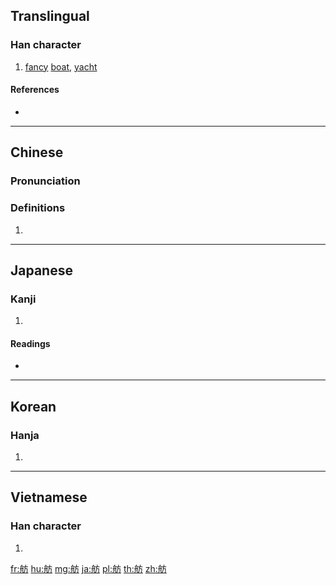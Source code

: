 {{character info/new}}
==Translingual==

===Han character===
{{Han char|rn=137|rad=舟|as=04|sn=10|four=20427|canj=HYYHS|ids=⿰舟方}}

# [[fancy]] [[boat]], [[yacht]]

====References====
* {{Han ref|kx=1009.280|dkj=30386|dj=1467.080|hdz=53058.030|uh=822B|ud=33323|bh=AFE9|bd=45033}}

----

==Chinese==
{{zh-forms}}

===Pronunciation===
{{zh-pron
|m=fǎng
|c=fong2
|mn=hong/hóng
|mc=y
|oc=y
|ma=
|cat=n
}}

===Definitions===
{{zh-hanzi}}

# {{rfdef|lang=zh}}

----

==Japanese==

===Kanji===
{{ja-kanji|grade=|rs=舟04}}

# {{defn|lang=ja|sort=舟04}}

====Readings====
* {{ja-readings|on=[[ほう]] (hō)|kun=[[もやいぶね]] (moyaibune)|nanori=}}

----

==Korean==

===Hanja===
{{ko-hanja|hangeul=방|eumhun=|rv=bang|mr=pang|y=pang}}

# {{defn|lang=ko|sort=舟04}}

----

==Vietnamese==

===Han character===
{{vi-readings|rs=舟04| hanviet = phảng}}

# {{defn|lang=vi|sort=舟04}}

[[fr:舫]]
[[hu:舫]]
[[mg:舫]]
[[ja:舫]]
[[pl:舫]]
[[th:舫]]
[[zh:舫]]